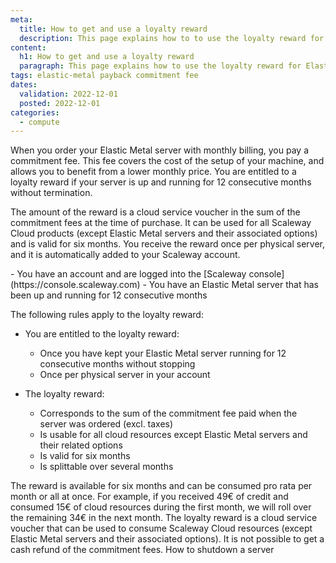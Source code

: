 ```yaml
---
meta:
  title: How to get and use a loyalty reward
  description: This page explains how to to use the loyalty reward for Elastic Metal servers
content:
  h1: How to get and use a loyalty reward
  paragraph: This page explains how to use the loyalty reward for Elastic Metal servers
tags: elastic-metal payback commitment fee 
dates:
  validation: 2022-12-01
  posted: 2022-12-01
categories:
  - compute
---
```



When you order your Elastic Metal server with monthly billing, you pay a commitment fee. This fee covers the cost of the setup of your machine, and allows you to benefit from a lower monthly price. You are entitled to a loyalty reward if your server is up and running for 12 consecutive months without termination.

The amount of the reward is a cloud service voucher in the sum of the commitment fees at the time of purchase. It can be used for all Scaleway Cloud products (except Elastic Metal servers and their associated options) and is valid for six months. You receive the reward once per physical server, and it is automatically added to your Scaleway account. 

<Message type="requirement">
  - You have an account and are logged into the [Scaleway console](https://console.scaleway.com)  
  - You have an Elastic Metal server that has been up and running for 12 consecutive months
</Message>

The following rules apply to the loyalty reward: 

* You are entitled to the loyalty reward:
   * Once you have kept your Elastic Metal server running for 12 consecutive months without stopping
   * Once per physical server in your account

* The loyalty reward:
   * Corresponds to the sum of the commitment fee paid when the server was ordered (excl. taxes)
   * Is usable for all cloud resources except Elastic Metal servers and their related options
   * Is valid for six months
   * Is splittable over several months

<Message type="tip">
  The reward is available for six months and can be consumed pro rata per month or all at once. For example, if you received 49€ of credit and consumed 15€ of cloud resources during the first month, we will roll over the remaining 34€ in the next month.
</Message>

<Message type="important">
  The loyalty reward is a cloud service voucher that can be used to consume Scaleway Cloud resources (except Elastic Metal servers and their associated options). It is not possible to get a cash refund of the commitment fees.
</Message>

<Navigation title="See Also">
  <PreviousButton to="/compute/elastic-metal/how-to/shutdown-server/">How to shutdown a server</PreviousButton>
</Navigation>